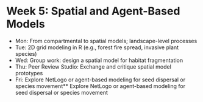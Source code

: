# Week 5: Spatial and Agent-Based Models

- Mon: From compartmental to spatial models; landscape-level processes
- Tue: 2D grid modeling in R (e.g., forest fire spread, invasive plant species)
- Wed: Group work: design a spatial model for habitat fragmentation
- Thu: Peer Review Studio: Exchange and critique spatial model prototypes
- Fri: Explore NetLogo or agent-based modeling for seed dispersal or species movement** Explore NetLogo or agent-based modeling for seed dispersal or species movement
